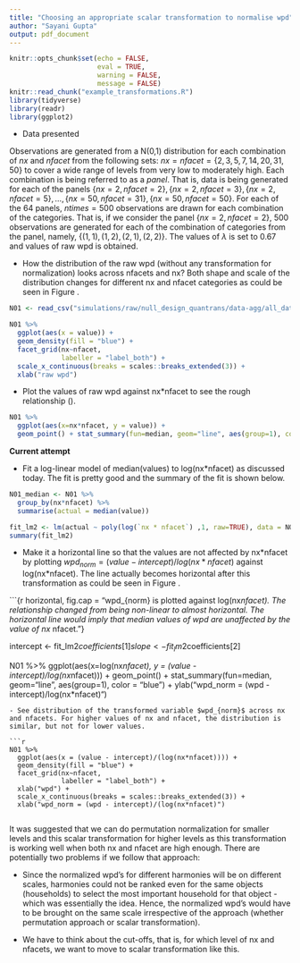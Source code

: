 ```yaml
---
title: "Choosing an appropriate scalar transformation to normalise wpd"
author: "Sayani Gupta"
output: pdf_document
---
```


```r
knitr::opts_chunk$set(echo = FALSE, 
                      eval = TRUE,
                      warning = FALSE,
                      message = FALSE)
knitr::read_chunk("example_transformations.R")
library(tidyverse)
library(readr)
library(ggplot2)
```

 - Data presented

Observations are generated from a N(0,1) distribution for each combination of $nx$ and $nfacet$ from the following sets: $nx = nfacet = \{2, 3, 5, 7, 14, 20, 31, 50\}$ to cover a wide range of levels from very low to moderately high. Each combination is being referred to as a _panel_. That is, data is being generated for each of the panels $\{nx = 2, nfacet = 2\}, \{nx = 2, nfacet = 3\}, \{nx = 2, nfacet = 5\},  \dots, \{nx = 50, nfacet = 31\}, \{nx = 50, nfacet = 50\}$. For each of the $64$ panels, $ntimes = 500$ observations are drawn for each combination of the categories. That is, if we consider the panel  $\{nx = 2, nfacet = 2\}$, $500$ observations are generated for each of the combination of categories from the panel, namely, $\{(1, 1), (1, 2), (2, 1), (2, 2)\}$. The values of $\lambda$ is set to $0.67$ and values of raw wpd is obtained.

 - How the distribution of the raw wpd (without any transformation for normalization) looks across nfacets and nx? Both shape and scale of the distribution changes for different nx and nfacet categories as could be seen in Figure \ref{fig:raw}.

```r
N01 <- read_csv("simulations/raw/null_design_quantrans/data-agg/all_data_wpd_N01.csv")
```


```r
N01 %>% 
  ggplot(aes(x = value)) + 
  geom_density(fill = "blue") +
  facet_grid(nx~nfacet,
             labeller = "label_both") + 
  scale_x_continuous(breaks = scales::breaks_extended(3)) + 
  xlab("raw wpd")
```


 - Plot the values of raw wpd against nx*nfacet to see the rough relationship (\ref{fig:quadratic}).

```r
N01 %>% 
  ggplot(aes(x=nx*nfacet, y = value)) +
  geom_point() + stat_summary(fun=median, geom="line", aes(group=1), color = "blue") + xlab("nx*nfacet") + ylab("raw wpd")

```

**Current attempt**

- Fit a log-linear model of median(values) to log(nx*nfacet) as discussed today. The fit is pretty good and the summary of the fit is shown below.

```r
N01_median <- N01 %>% 
  group_by(nx*nfacet) %>% 
  summarise(actual = median(value))

fit_lm2 <- lm(actual ~ poly(log(`nx * nfacet`) ,1, raw=TRUE), data = N01_median)
summary(fit_lm2)
```

- Make it a horizontal line so that the values are not affected by 
nx\*nfacet by plotting $wpd_{norm} = (value - intercept)/log(nx*nfacet)$ against log(nx*nfacet). The line actually becomes horizontal after this transformation as could be seen in Figure \ref{fig:horizontal}.


```{r horizontal, fig.cap = "wpd_{norm} is plotted against log(nx*nfacet). The relationship changed from being non-linear to almost horizontal. The horizontal line would imply that median values of wpd are unaffected by the value of nx* nfacet."}

intercept <- fit_lm2$coefficients[1]
slope <- fit_lm2$coefficients[2]

N01 %>% 
  ggplot(aes(x=log(nx*nfacet), y = (value - intercept)/log(nx*nfacet))) +
  geom_point() + stat_summary(fun=median, geom="line", aes(group=1), color = "blue")  +
  ylab("wpd_norm = (wpd - intercept)/log(nx*nfacet)")

```
- See distribution of the transformed variable $wpd_{norm}$ across nx and nfacets. For higher values of nx and nfacet, the distribution is similar, but not for lower values.

```r
N01 %>% 
  ggplot(aes(x = (value - intercept)/(log(nx*nfacet)))) + 
  geom_density(fill = "blue") +
  facet_grid(nx~nfacet,
             labeller = "label_both") + 
  xlab("wpd") +
  scale_x_continuous(breaks = scales::breaks_extended(3)) +
  xlab("wpd_norm = (wpd - intercept)/(log(nx*nfacet)")


```

It was suggested that we can do permutation normalization for smaller levels and this scalar transformation for higher levels as this transformation is working well when both nx and nfacet are high enough. There are potentially two problems if we follow that approach:

- Since the normalized wpd's for different harmonies will be on different scales, harmonies could not be ranked even for the same objects (households) to select the most important household for that object - which was essentially the idea. Hence, the normalized wpd's would have to be brought on the same scale irrespective of the approach (whether permutation approach or scalar transformation).


- We have to think about the cut-offs, that is, for which level of nx and nfacets, we want to move to scalar transformation like this.


